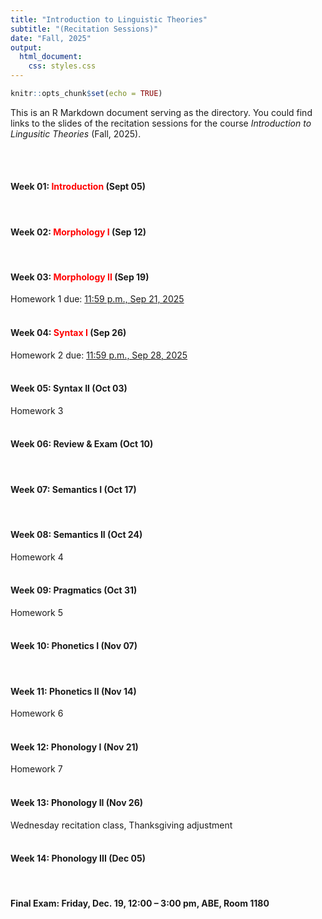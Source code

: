 ```yaml
---
title: "Introduction to Linguistic Theories"
subtitle: "(Recitation Sessions)"
date: "Fall, 2025"
output:
  html_document:
    css: styles.css
---
```


```r
knitr::opts_chunk$set(echo = TRUE)
```

<style>
a {
  color: red;
  text-decoration: none;
}
a:hover {
  color: grey;
  text-decoration: underline;
}
</style>

This is an R Markdown document serving as the directory. You could find links to the slides of the recitation sessions for the course *Introduction to Lingusitic Theories* (Fall, 2025).

<br><br>

#### **Week 01**: [Introduction](https://merlinudinov.github.io/ling201recitation/20250905) (Sept 05)
<br>

#### **Week 02**: [Morphology I](https://merlinudinov.github.io/ling201recitation/20250912) (Sep 12)
<br>

#### **Week 03**: [Morphology II](https://merlinudinov.github.io/ling201recitation/20250919) (Sep 19)
Homework 1 due: <u>11:59 p.m., Sep 21, 2025</u>
<br><br>

#### **Week 04**: [Syntax I](https://merlinudinov.github.io/ling201recitation/20250926) (Sep 26)
Homework 2 due: <u>11:59 p.m., Sep 28, 2025</u>
<br><br>

#### **Week 05**: Syntax II (Oct 03)
Homework 3
<br><br>

#### **Week 06**: Review & Exam (Oct 10)
<br>

#### **Week 07**: Semantics I (Oct 17)
<br>

#### **Week 08**: Semantics II (Oct 24)
Homework 4
<br><br>

#### **Week 09**: Pragmatics (Oct 31)
Homework 5
<br><br>

#### **Week 10**: Phonetics I (Nov 07)
<br>

#### **Week 11**: Phonetics II (Nov 14)
Homework 6
<br><br>

#### **Week 12**: Phonology I (Nov 21)
Homework 7
<br><br>

#### **Week 13**: Phonology II (Nov 26)
Wednesday recitation class, Thanksgiving adjustment
<br><br>

#### **Week 14**: Phonology III (Dec 05)
<br>

#### **Final Exam**: Friday, Dec. 19, 12:00 – 3:00 pm, ABE, Room 1180
